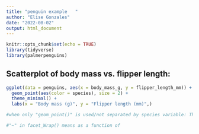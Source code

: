 ```yaml
---
title: "penguin example   "
author: "Elise Gonzales"
date: "2022-08-02"
output: html_document
---
```


```r
knitr::opts_chunk$set(echo = TRUE)
library(tidyverse)
library(palmerpenguins)

```

## Scatterplot of body mass vs. flipper length:

```r
ggplot(data = penguins, aes(x = body_mass_g, y = flipper_length_mm)) +
  geom_point(aes(color = species), size = 2) +
  theme_minimal() +
  labs(x = "Body mass (g)", y = "Flipper length (mm)",)

#when only "geom_point()" is used/not separated by species variable: This looks like there is a positive linear relationship between body mass and flipper length across all three penguin species. Aes used specifically for graphing variables based on aesthetics. Not referring to a variable, like size of dots -- outside of "aes()"  

#"~" in facet_Wrap() means as a function of 

```

